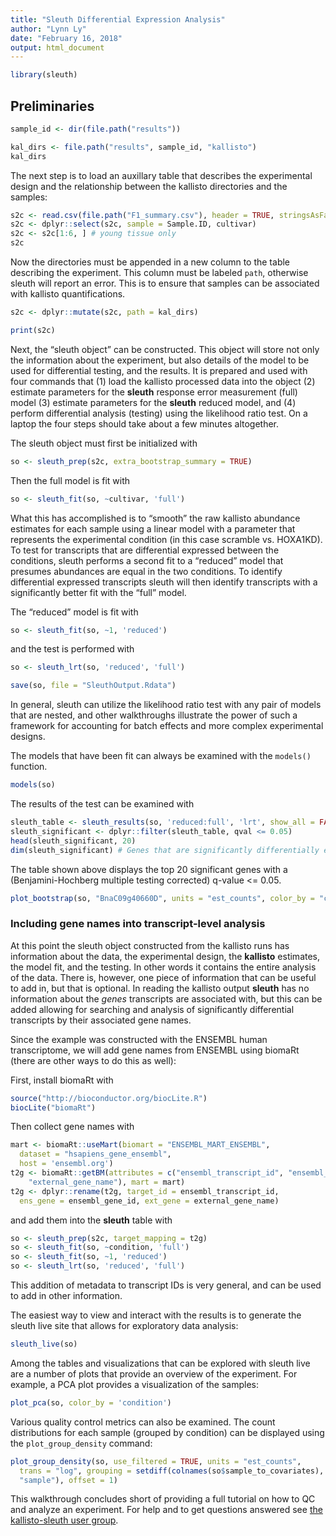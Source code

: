 ```yaml
---
title: "Sleuth Differential Expression Analysis"
author: "Lynn Ly"
date: "February 16, 2018"
output: html_document
---
```


```r
library(sleuth)
```

## Preliminaries

```r
sample_id <- dir(file.path("results"))

kal_dirs <- file.path("results", sample_id, "kallisto")
kal_dirs
```

The next step is to load an auxillary table that describes the experimental design and the relationship between the kallisto directories and the samples:

```r
s2c <- read.csv(file.path("F1_summary.csv"), header = TRUE, stringsAsFactors=FALSE)
s2c <- dplyr::select(s2c, sample = Sample.ID, cultivar)
s2c <- s2c[1:6, ] # young tissue only
s2c
```

Now the directories must be appended in a new column to the table describing the experiment.
This column must be labeled `path`, otherwise sleuth will report an error.
This is to ensure that samples can be associated with kallisto quantifications.

```r
s2c <- dplyr::mutate(s2c, path = kal_dirs)

print(s2c)
```

Next, the "sleuth object" can be constructed. This object will store not only the information about the experiment, but also details of the model to be used for differential testing, and the results.
It is prepared and used with four commands that (1) load the kallisto processed data into the object (2) estimate parameters for the __sleuth__ response error measurement (full) model (3) estimate parameters for the __sleuth__ reduced model, and (4) perform differential analysis (testing) using the likelihood ratio test. On a laptop the four steps should take about a few minutes altogether.

The sleuth object must first be initialized with

```r
so <- sleuth_prep(s2c, extra_bootstrap_summary = TRUE)
```

Then the full model is fit with

```r
so <- sleuth_fit(so, ~cultivar, 'full')
```

What this has accomplished is to "smooth" the raw kallisto abundance estimates for each sample using a linear model with a parameter that represents the experimental condition (in this case scramble vs. HOXA1KD).
To test for transcripts that are differential expressed between the conditions, sleuth performs a second fit to a "reduced" model that presumes abundances are equal in the two conditions.
To identify differential expressed transcripts sleuth will then identify transcripts with a significantly better fit with the "full" model.

The "reduced" model is fit with

```r
so <- sleuth_fit(so, ~1, 'reduced')
```

and the test is performed with

```r
so <- sleuth_lrt(so, 'reduced', 'full')

save(so, file = "SleuthOutput.Rdata")
```

In general, sleuth can utilize the likelihood ratio test with any pair of models that are nested, and other walkthroughs illustrate the power of such a framework for accounting for batch effects and more complex experimental designs.

The models that have been fit can always be examined with the `models()` function.

```r
models(so)
```

The results of the test can be examined with
```r
sleuth_table <- sleuth_results(so, 'reduced:full', 'lrt', show_all = FALSE)
sleuth_significant <- dplyr::filter(sleuth_table, qval <= 0.05)
head(sleuth_significant, 20)
dim(sleuth_significant) # Genes that are significantly differentially expressed
```

The table shown above displays the top 20 significant genes with a (Benjamini-Hochberg multiple testing corrected) q-value <= 0.05.

```r
plot_bootstrap(so, "BnaC09g40660D", units = "est_counts", color_by = "cultivar")
```

### Including gene names into transcript-level analysis

At this point the sleuth object constructed from the kallisto runs has information about the data, the experimental design, the __kallisto__ estimates, the model fit, and the testing.
In other words it contains the entire analysis of the data.
There is, however, one piece of information that can be useful to add in, but that is optional.
In reading the kallisto output __sleuth__ has no information about the _genes_ transcripts are associated with, but this can be added allowing for searching and analysis of significantly differential transcripts by their associated gene names.

Since the example was constructed with the ENSEMBL human transcriptome, we will add gene names from ENSEMBL using biomaRt (there are other ways to do this as well):

First, install biomaRt with

```r
source("http://bioconductor.org/biocLite.R")
biocLite("biomaRt")
```

Then collect gene names with

```r
mart <- biomaRt::useMart(biomart = "ENSEMBL_MART_ENSEMBL",
  dataset = "hsapiens_gene_ensembl",
  host = 'ensembl.org')
t2g <- biomaRt::getBM(attributes = c("ensembl_transcript_id", "ensembl_gene_id",
    "external_gene_name"), mart = mart)
t2g <- dplyr::rename(t2g, target_id = ensembl_transcript_id,
  ens_gene = ensembl_gene_id, ext_gene = external_gene_name)
```

and add them into the __sleuth__ table with

```r
so <- sleuth_prep(s2c, target_mapping = t2g)
so <- sleuth_fit(so, ~condition, 'full')
so <- sleuth_fit(so, ~1, 'reduced')
so <- sleuth_lrt(so, 'reduced', 'full')
```

This addition of metadata to transcript IDs is very general, and can be used to add in other information.

The easiest way to view and interact with the results is to generate the sleuth live site that allows for exploratory data analysis:

```r
sleuth_live(so)
```

Among the tables and visualizations that can be explored with sleuth live are a number of plots that provide an overview of the experiment. For example, a PCA plot provides a visualization of the samples:
```r
plot_pca(so, color_by = 'condition')
```

Various quality control metrics can also be examined. The count distributions for each sample (grouped by condition) can be displayed using the `plot_group_density` command:

```r
plot_group_density(so, use_filtered = TRUE, units = "est_counts",
  trans = "log", grouping = setdiff(colnames(so$sample_to_covariates),
  "sample"), offset = 1)
```
This walkthrough concludes short of providing a full tutorial on how to QC and analyze an experiment. For help and to get questions answered see [the kallisto-sleuth user group](https://groups.google.com/forum/#!forum/kallisto-sleuth-users).

